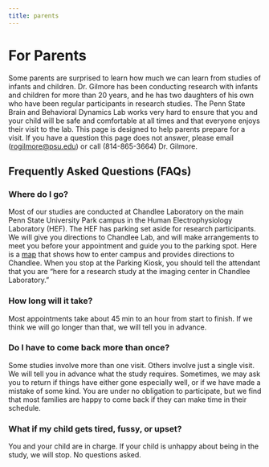 ```yaml
---
title: parents
---
```


# For Parents

Some parents are surprised to learn how much we can learn from studies of infants and children. Dr. Gilmore has been conducting research with infants and children for more than 20 years, and he has two daughters of his own who have been regular participants in research studies. The Penn State Brain and Behavioral Dynamics Lab works very hard to ensure that you and your child will be safe and comfortable at all times and that everyone enjoys their visit to the lab. This page is designed to help parents prepare for a visit. If you have a question this page does not answer, please email ([rogilmore@psu.edu](mailto:rogilmore@psu.edu)) or call (814-865-3664) Dr. Gilmore.
    
## Frequently Asked Questions (FAQs)

### Where do I go?

Most of our studies are conducted at Chandlee Laboratory on the main Penn State University Park campus in the Human Electrophysiology Laboratory (HEF).  The HEF has parking set aside for research participants.  We will give you directions to Chandlee Lab, and will make arrangements to meet you before your appointment and guide you to the parking spot.  Here is a <a href="https://maps.google.com/maps/ms?authuser=0&vps=2&ie=UTF8&hl=en&oe=UTF8&msa=0&msid=217247569859503497087.0004aa9097a284548ff17">map</a> that shows how to enter campus and provides directions to Chandlee.  When you stop at the Parking Kiosk, you should tell the attendant that you are "here for a research study at the imaging center in Chandlee Laboratory."

### How long will it take?

Most appointments take about 45 min to an hour from start to finish. If we think we will go longer than that, we will tell you in advance.

### Do I have to come back more than once?

Some studies involve more than one visit.  Others involve just a single visit. We will tell you in advance what the study requires. Sometimes, we may ask you to return if things have either gone especially well, or if we have made a mistake of some kind.  You are under no obligation to participate, but we find that most families are happy to come back if they can make time in their schedule.

### What if my child gets tired, fussy, or upset?

You and your child are in charge.  If your child is unhappy about being in the study, we will stop. No questions asked. 